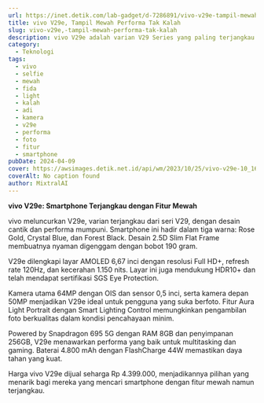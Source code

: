 ```yaml
---
url: https://inet.detik.com/lab-gadget/d-7286891/vivo-v29e-tampil-mewah-performa-tak-kalah
title: vivo V29e, Tampil Mewah Performa Tak Kalah
slug: vivo-v29e,-tampil-mewah-performa-tak-kalah
description: vivo V29e adalah varian V29 Series yang paling terjangkau. Namun tampilannya cantik dengan performa yang tidak kalah.
category:
  - Teknologi
tags:
  - vivo
  - selfie
  - mewah
  - fida
  - light
  - kalah
  - adi
  - kamera
  - v29e
  - performa
  - foto
  - fitur
  - smartphone
pubDate: 2024-04-09
cover: https://awsimages.detik.net.id/api/wm/2023/10/25/vivo-v29e-10_169.jpeg?wid=54&w=650&v=1&t=jpeg
coverAlt: No caption found
author: MixtralAI
---
```

**vivo V29e: Smartphone Terjangkau dengan Fitur Mewah**

vivo meluncurkan V29e, varian terjangkau dari seri V29, dengan desain cantik dan performa mumpuni. Smartphone ini hadir dalam tiga warna: Rose Gold, Crystal Blue, dan Forest Black. Desain 2.5D Slim Flat Frame membuatnya nyaman digenggam dengan bobot 190 gram.

V29e dilengkapi layar AMOLED 6,67 inci dengan resolusi Full HD+, refresh rate 120Hz, dan kecerahan 1.150 nits. Layar ini juga mendukung HDR10+ dan telah mendapat sertifikasi SGS Eye Protection.

Kamera utama 64MP dengan OIS dan sensor 0,5 inci, serta kamera depan 50MP menjadikan V29e ideal untuk pengguna yang suka berfoto. Fitur Aura Light Portrait dengan Smart Lighting Control memungkinkan pengambilan foto berkualitas dalam kondisi pencahayaan minim.

Powered by Snapdragon 695 5G dengan RAM 8GB dan penyimpanan 256GB, V29e menawarkan performa yang baik untuk multitasking dan gaming. Baterai 4.800 mAh dengan FlashCharge 44W memastikan daya tahan yang kuat.

Harga vivo V29e dijual seharga Rp 4.399.000, menjadikannya pilihan yang menarik bagi mereka yang mencari smartphone dengan fitur mewah namun terjangkau.
